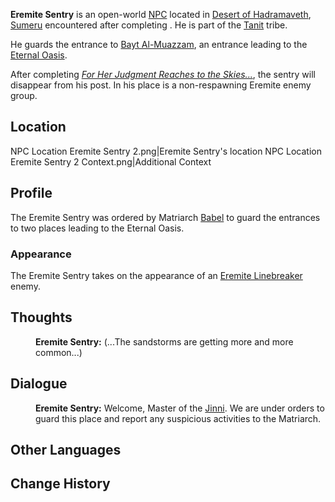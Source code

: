 {{Character Infobox
|type             = Open-World NPC
|title            = Eremite Sentry
|name             = Eremite Sentry
|image            = NPC Eremite Sentry 2.png
|realname         = <!-- Optional, if different from in-game name -->
|deceased         = <!-- Past (for deceased prior to events of the game) or free response -->
|region           = Sumeru
|location         = Sumeru
|affiliation      = Tanit

|ancestry         = <!-- Clan/family -->
|father           = 
|mother           = 
|spouse           = 
|sibling          = 
|child            = 
|relative         = 

|voiceEN          = 
|voiceCN          = 
|voiceJP          = 
|dialoguereward   = 
}}
{{About|the eremite sentry in the entrance to [[Bayt Al-Muazzam]]|the other Eremite Sentries|Eremite Sentry}}
'''Eremite Sentry''' is an open-world [[NPC]] located in [[Desert of Hadramaveth]], [[Sumeru]] encountered after completing {{Quest|Dune-Entombed Fecundity: Part III}}. He is part of the [[Tanit]] tribe.

He guards the entrance to [[Bayt Al-Muazzam]], an entrance leading to the [[Eternal Oasis]].

After completing ''[[For Her Judgment Reaches to the Skies...]]'', the sentry will disappear from his post. In his place is a non-respawning Eremite enemy group.{{verify}}

==Location==
<gallery>
NPC Location Eremite Sentry 2.png|Eremite Sentry's location
NPC Location Eremite Sentry 2 Context.png|Additional Context
</gallery>

==Profile==
The Eremite Sentry was ordered by Matriarch [[Babel]] to guard the entrances to two places leading to the Eternal Oasis.

===Appearance===
The Eremite Sentry takes on the appearance of an [[Eremite Linebreaker]] enemy.
<!--
==Quests and Events==
{{Quests and Events}}
--><!--
==Idle Quotes==
{{Dialogue Start}}
: {{DIcon|Idle}} {{Tx}}
:: {{A|VO {{subst:PAGENAME}} 01.ogg}} "{{Tx}}"
{{Dialogue End}}
-->
==Thoughts==
{{All Schemes to Know Explanation|name=Eremite Sentry}}
{{Dialogue Start}}
:'''Eremite Sentry:''' (...The sandstorms are getting more and more common...)
{{Dialogue End}}

==Dialogue==
{{Dialogue Start}}
:'''Eremite Sentry:''' Welcome, Master of the [[Jinni]]. We are under orders to guard this place and report any suspicious activities to the Matriarch.
{{Dialogue End}}
<!--
==Event Dialogue==
===Event Name===
{{Dialogue Start}}
:'''{{subst:PAGENAME}}:'''
{{Dialogue End}}

==Trivia==
* 
-->
==Other Languages==
{{Other Languages
|default_hidden = 1
|en      = Eremite Sentry
|zhs     = 镀金旅团哨兵
|zhs_rm  = Dùjīn Lǚtuán Shàobīng
|zht     = 鍍金旅團哨兵
|zht_rm  = Dùjīn Lǚtuán Shàobīng
|ja      = エルマイト旅団の哨兵
|ja_rm   = Erumaito Ryodan no Shouhei
|ko      = 도금 여단 보초병
|es      = Centinela Eremita
|fr      = Sentinelle érémite
|ru      = Дозорный Пустынников
|th      = ทหารยามของกลุ่ม Eremite
|th_rm   = 
|vi      = Lính Gác Eremite
|de      = Späher der Goldbrigade
|id      = Penjaga Eremite
|pt      = Sentinela Eremita
|tr      = Münzevi Nöbetçi
|it      = Eremita sentinella
}}

==Change History==
{{Change History|3.4}}
<!--
==References==
{{Reflist}}
-->